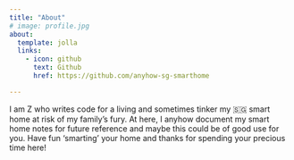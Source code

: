 ```yaml
---
title: "About"
# image: profile.jpg
about:
  template: jolla
  links:
    - icon: github
      text: Github
      href: https://github.com/anyhow-sg-smarthome

---
```

<!--
TODO: Update about page
-->
I am Z who writes code for a living and sometimes tinker my 🇸🇬 smart home at risk of my family’s fury. At here, I anyhow document my smart home notes for future reference and maybe this could be of good use for you. Have fun ‘smarting’ your home and thanks for spending your precious time here!
